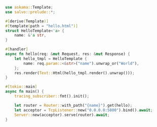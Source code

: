 
```rust  title="template-askama/src/main.rs"
use askama::Template;
use salvo::prelude::*;

#[derive(Template)]
#[template(path = "hello.html")]
struct HelloTemplate<'a> {
    name: &'a str,
}

#[handler]
async fn hello(req: &mut Request, res: &mut Response) {
    let hello_tmpl = HelloTemplate {
        name: req.param::<&str>("name").unwrap_or("World"),
    };
    res.render(Text::Html(hello_tmpl.render().unwrap()));
}

#[tokio::main]
async fn main() {
    tracing_subscriber::fmt().init();

    let router = Router::with_path("{name}").get(hello);
    let acceptor = TcpListener::new("0.0.0.0:5800").bind().await;
    Server::new(acceptor).serve(router).await;
}

```